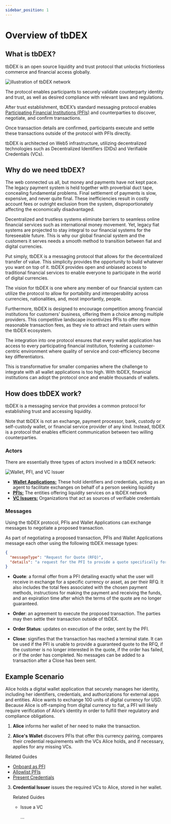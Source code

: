 ```yaml
---
sidebar_position: 1
---
```



# Overview of tbDEX

## What is tbDEX?

tbDEX is an open source liquidity and trust protocol that unlocks frictionless commerce and financial access globally.

![illustration of tbDEX network](/img/tbdex-protocol-illustration.png)

The protocol enables participants to securely validate counterparty identity and trust, as well as desired compliance with relevant laws and regulations.

After trust establishment, tbDEX’s standard messaging protocol enables [Participating Financial Institutions (PFIs)](/pfi/overview) and counterparties to discover, negotiate, and confirm transactions.

Once transaction details are confirmed, participants execute and settle these transactions outside of the protocol with PFIs directly.

tbDEX is architected on Web5 infrastructure, utilizing decentralized technologies such as <Web5Url to="/decentralized-identifiers/what-are-dids">Decentralized Identifiers (DIDs)</Web5Url> and <Web5Url to="/verifiable-credentials/what-are-vcs">Verifiable Credentials (VCs)</Web5Url>.

## Why do we need tbDEX?

The web connected us all, but money and payments have not kept pace. The legacy payment system is held together with proverbial duct tape, concealing fundamental problems. Final settlement of payments is slow, expensive, and never quite final. These inefficiencies result in costly account fees or outright exclusion from the system, disproportionately affecting the economically disadvantaged.

Decentralized and trustless systems eliminate barriers to seamless online financial services such as international money movement.
Yet, legacy fiat systems are projected to stay integral to our financial systems for the foreseeable future.
This is why our global financial system and the customers it serves needs a smooth method to transition between fiat and digital currencies.

Put simply, tbDEX is a messaging protocol that allows for the decentralized transfer of value.
This simplicity provides the opportunity to build whatever you want on top of it.
tbDEX provides open and unbiased access to traditional financial services to enable everyone to participate in the world of digital currencies.

The vision for tbDEX is one where any member of our financial system can utilize the protocol to allow for portability and interoperability across currencies, nationalities, and, most importantly, people.

Furthermore, tbDEX is designed to encourage competition among financial institutions for customers' business, offering them a choice among multiple providers.
This competitive landscape incentivizes PFIs to offer more reasonable transaction fees, as they vie to attract and retain users within the tbDEX ecosystem.

The integration into one protocol ensures that every wallet application has access to every participating financial institution, fostering a customer-centric environment where quality of service and cost-efficiency become key differentiators.

This is transformative for smaller companies where the challenge to integrate with all wallet applications is too high.
With tbDEX, finanicial institutions can adopt the protocol once and enable thousands of wallets.

## How does tbDEX work?

tbDEX is a messaging service that provides a common protocol for establishing trust and accessing liquidity.

Note that tbDEX is not an exchange, payment processor, bank, custody or self-custody wallet, or financial service provider of any kind.
Instead, tbDEX is a protocol that enables efficient communication between two willing counterparties.

### Actors

There are essentially three types of actors involved in a tbDEX network:

![Wallet, PFI, and VC Issuer](/img/tbdex-actors.png)

- **[Wallet Applications:](/wallet/overview)** These hold identifiers and credentials, acting as an agent to facilitate exchanges on behalf of a person seeking liquidity
- **[PFIs:](/pfi/overview)** The entities offering liquidity services on a tbDEX network
- **[VC Issuers:](/issuer/overview)** Organizations that act as sources of verifiable credentials

### Messages

Using the tbDEX protocol, PFIs and Wallet Applications can exchange messages to negotiate a proposed transaction.

As part of negotiating a proposed transaction, PFIs and Wallet Applications message each other using the following tbDEX message types:

```json
{
  "messageType": "Request for Quote (RFQ)",
  "details": "a request for the PFI to provide a quote specifically for the user based on the transaction they are proposing, the payment methods provided, etc."
}
```

- **Quote**: a formal offer from a PFI detailing exactly what the user will receive in exchange for a specific currency or asset, as per their RFQ. It also includes the total fees associated with the chosen payment methods, instructions for making the payment and receiving the funds, and an expiration time after which the terms of the quote are no longer guaranteed.

- **Order**: an agreement to execute the proposed transaction. The parties may then settle their transaction outside of tbDEX.

- **Order Status**: updates on execution of the order, sent by the PFI.

- **Close**: signifies that the transaction has reached a terminal state. It can be used if the PFI is unable to provide a guaranteed quote to the RFQ, if the customer is no longer interested in the quote, if the order has failed, or if the order has completed. No messages can be added to a transaction after a Close has been sent.

## Example Scenario

Alice holds a digital wallet application that securely manages her identity, including her identifiers, credentials, and authorizations for external apps and entities.
Alice wants to exchange 100 units of digital currency for USD.
Because Alice is off-ramping from digital currency to fiat, a PFI will likely require verification of Alice’s identity in order to fulfill their regulatory and compliance obligations.

1. **Alice** informs her wallet of her need to make the transaction.

2. **Alice's Wallet** discovers PFIs that offer this currency pairing, compares their credential requirements with the VCs Alice holds, and if necessary, applies for any missing VCs.

<summary>Related Guides</summary>

- [Onboard as PFI](/pfi/onboarding)
- [Allowlist PFIs](/wallet/allowlist-pfis)
- [Present Credentials](/wallet/managing-credentials)

3.  **Credential Issuer** issues the required VCs to Alice, stored in her wallet.

    <summary>Related Guides</summary>

    - <Web5Url to="/verifiable-credentials/vc-issuance">Issue a VC</Web5Url>

      ...
